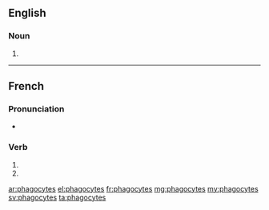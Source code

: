 {{also|phagocytés}}
==English==

===Noun===
{{head|en|plural}}

# {{plural of|phagocyte|lang=en}}

----

==French==

===Pronunciation===
* {{homophones|lang=fr|phagocyte|phagocytent}}

===Verb===
{{fr-verb-form}}

# {{inflection of|phagocyter||2|s|pres|indc|lang=fr}}
# {{inflection of|phagocyter||2|s|pres|subj|lang=fr}}

[[ar:phagocytes]]
[[el:phagocytes]]
[[fr:phagocytes]]
[[mg:phagocytes]]
[[my:phagocytes]]
[[sv:phagocytes]]
[[ta:phagocytes]]